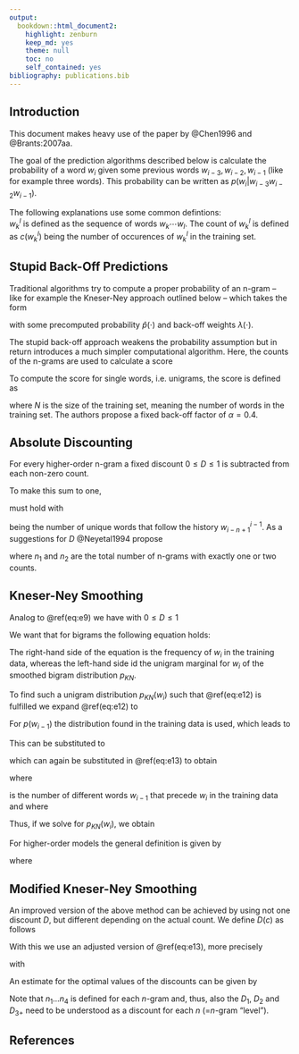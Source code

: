 ```yaml
---
output:
  bookdown::html_document2:
    highlight: zenburn
    keep_md: yes
    theme: null
    toc: no
    self_contained: yes
bibliography: publications.bib
---
```


## Introduction {-}
This document makes heavy use of the paper by @Chen1996 and @Brants:2007aa.

The goal of the prediction algorithms described below is calculate the probability of a word $w_i$ given some previous words $w_{i-3}, w_{i-2}, w_{i-1}$ (like for example three words).
This probability can be written as $p(w_i|w_{i-3} w_{i-2} w_{i-1})$.

The following explanations use some common defintions:  
$w_{k}^{l}$ is defined as the sequence of words $w_k \cdots w_l$.
The count of $w_{k}^{l}$ is defined as $c(w_{k}^{l})$ being the number of occurences of $w_{k}^{l}$ in the training set.



## Stupid Back-Off Predictions {-}
Traditional algorithms try to compute a proper probability of an n-gram -- like for example the Kneser-Ney approach outlined below -- which takes the form

\begin{equation}
p(w_i|w_{i-n+1}^{i-1}) = 
\begin{cases}
\hat{p}(w_{i-n+1}^{i}) &\text{ if }w_{i-n+1}^{i}\text{ is found,} \\
\lambda(w_{i-n+1}^{i-1})p(w_{i-n+2}^{i}) & \text{ otherwise}
\end{cases}
\end{equation}

with some precomputed probability $\hat{p}(\cdot)$ and back-off weights $\lambda(\cdot)$.

The stupid back-off approach weakens the probability assumption but in return introduces a much simpler computational algorithm.
Here, the counts of the n-grams are used to calculate a score

\begin{equation}
s(w_i|w_{i-n+1}^{i-1}) = 
\begin{cases}
\frac{c(w_{i-n+1}^{i})}{c(w_{i-n+1}^{i-1})} &\text{ if }c(w_{i-n+1}^{i})>0 \\
\alpha s(w_i|w_{i-n+2}^{i-1}) & \text{ otherwise}
\end{cases}
\end{equation}

To compute the score for single words, i.e. unigrams, the score is defined as

\begin{equation}
s(w_i) = \frac{c(w_i)}{N}
\end{equation}

where $N$ is the size of the training set, meaning the number of words in the training set.
The authors propose a fixed back-off factor of $\alpha=0.4$.


## Absolute Discounting {-}
For every higher-order n-gram a fixed discount $0\leq D\leq 1$ is subtracted from each non-zero count.

\begin{equation}
p_{abs}(w_i|w_{i-n+1}^{i-1}) = \frac{\max\{c(w_{i-n+1}^{i})-D,0\}}{\sum_{w_i}c(w_{i-n+1}^{i})} + (1-\lambda_{w_{i-n+1}^{i-1}})p_{abs}(w_i|w_{i-n+2}^{i-1}) (\#eq:e9)
\end{equation}

To make this sum to one,

\begin{equation}
1-\lambda_{w_{i-n+1}^{i-1}} = \frac{D}{\sum_{w_i}c(w_{i-n+1}^{i})} N_{1+}(w_{i-n+1}^{i-1}\bullet) (\#eq:e10)
\end{equation}

must hold with

\begin{equation}
N_{1+}(w_{i-n+1}^{i-1}\bullet) = \lvert\{w_i: c(w_{i-n+1}^{i-1}w_i)> 0 \}\rvert (\#eq:e6)
\end{equation}

being the number of unique words that follow the history $w_{i-n+1}^{i-1}$.
As a suggestions for $D$ @Neyetal1994 propose

\begin{equation}
D=\frac{n_1}{n_1+2n_2}
\end{equation}

where $n_1$ and $n_2$ are the total number of n-grams with exactly one or two counts.





## Kneser-Ney Smoothing {-}
Analog to \@ref(eq:e9) we have with $0\leq D\leq 1$

\begin{align}
p_{KN}(w_i|w_{i-n+1}^{i-1}) =& \frac{\max\{c(w_{i-n+1}^{i})-D,0\}}{\sum_{w_i}c(w_{i-n+1}^{i})} + \notag\\ &\frac{D}{\sum_{w_i}c(w_{i-n+1}^{i})}N_{1+}(w_{i-n+1}^{i-1}\bullet)p_{KN}(w_i|w_{i-n+2}^{i-1}) (\#eq:e13)
\end{align}

We want that for bigrams the following equation holds:

\begin{equation}
\sum_{w_{i-1}}p_{KN}(w_{i-1}w_i) = \frac{c(w_i)}{\sum_{w_i}c(w_i)} (\#eq:e12)
\end{equation}

The right-hand side of the equation is the frequency of $w_i$ in the training data, whereas the left-hand side id the unigram marginal for $w_i$ of the smoothed bigram distribution $p_{KN}$.

To find such a unigram distribution $p_{KN}(w_i)$ such that \@ref(eq:e12) is fulfilled we expand \@ref(eq:e12) to

\begin{equation}
\frac{c(w_i)}{\sum_{w_i}c(w_i)} = \sum_{w_{i-1}}p_{KN}(w_i|w_{i-1})p(w_{i-1}).
\end{equation}

For $p(w_{i-1})$ the distribution found in the training data is used, which leads to

\begin{equation}
p(w_{i-1}) = \frac{c(w_{i-1})}{\sum_{w_{i-1}}c(w_{i-1})}.
\end{equation}

This can be substituted to

\begin{equation}
c(w_i) = \sum_{w_{i-1}}c(w_{i-1})p_{KN}(w_i|w_{i-1})
\end{equation}

which can again be substituted in \@ref(eq:e13) to obtain

\begin{align}
c(w_i) =& \sum_{w_{i-1}}c(w_{i-1})\left[ \frac{\max\{c(w_{i-1}w_i)-D,0\}}{\sum_{w_i}c(w_{i-1}w_i)} + \frac{D}{\sum_{w_i}c(w_{i-1}w_i)} N_{1+}(w_{i-1}\bullet)p_{KN}(w_i) \right] \\
=& \sum{w_{i-1}:c(w_{i-1}w_i)>0}c(w_{i-1})\frac{c(w_{i-1}w_i)-D}{c(w_{i-1})} \nonumber \\
& + \sum_{w_{i-1}}c(w_{i-1})\frac{D}{c(w_{i-1})}N_{1+}(w_{i-1}\bullet)p_{KN}(w_i) \\
=& c(w_i) - N_{1+}(\bullet w_i) D + D p_{KN}(w_i)\sum_{w_{i-1}} N_{1+}(w_{i-1}\bullet) \\
=& c(w_i) - N_{1+}(\bullet w_i) D + D p_{KN}(w_i) N_{1+}(\bullet\bullet)
\end{align}

where

\begin{equation}
N_{1+}(\bullet w_i) = \lvert \{w_{i-1}: c(w_{i-1} w_i) >0\} \rvert
\end{equation}

is the number of different words $w_{i-1}$ that precede $w_i$ in the training data and where

\begin{equation}
N_{+1}(\bullet\bullet) = \sum_{w_{i-1}}N_{1+}(w_{i-1}\bullet) = \lvert \{(w_{i-1}, w_i): c(w_{i-1} w_i) >0\} \rvert = \sum_{w_i}N_{1+}(\bullet w_i)
\end{equation}

Thus, if we solve for $p_{KN}(w_i)$, we obtain

\begin{equation}
p_{KN}(w_i) = \frac{N_{1+}(\bullet w_i)}{N_{1+}(\bullet\bullet)}.
\end{equation}

For higher-order models the general definition is given by

\begin{equation}
p_{KN}(w_i|w_{i-n+2}^{i-1}) = \frac{N_{1+}(\bullet w_{i-n+2}^i)}{N{1+}(\bullet w_{i-n+2}^{i-1} \bullet)}
\end{equation}

where

\begin{align}
N_{1+}(\bullet w_{i-n+2}^{i}) &= \lvert \{w_{i-n+1}: c(w_{i-n+1}^i)>0\} \rvert \\
N_{1+}(\bullet w_{i-n+2}^{i-1} \bullet) &= \lvert \{(w_{i-n+1}, w_i): c(w_{i-n+1}^i)>0\} \rvert = \sum_{w_i}N_{1+}(\bullet w_{i-n+2}^i).
\end{align}





## Modified Kneser-Ney Smoothing {-}

An improved version of the above method can be achieved by using not one discount $D$, but different depending on the actual count.
We define $D(c)$ as follows

\begin{align}
D(c) &=\begin{cases}
0 & \text{if } c=0 \\
D_1 & \text{if } c=1 \\
D_2 & \text{if } c=2 \\
D_{3+} & \text{if } c\geq 3
\end{cases}
\end{align}

With this we use an adjusted version of \@ref(eq:e13), more precisely

\begin{equation}
p_{KN}(w_i|w_{i-n+1}^{i-1}) = \frac{\max\{c(w_{i-n+1}^{i}) - D(c(w_{i-n+1}^i)),0\}}{\sum_{w_i}c(w_{i-n+1}^{i})} + \gamma(w_{i-n+1}^{i-1}) p_{KN}(w_i|w_{i-n+2}^{i-1})
\end{equation}

with

\begin{equation}
\gamma(w_{i-n+1}^{i-1}) = \frac{D_1 N_{1}(w_{i-n+1}^{i-1} \bullet) + D_2 N_{2}(w_{i-n+1}^{i-1} \bullet) + D_{3+} N_{3+}(w_{i-n+1}^{i-1} \bullet)}{\sum{w_i}c(w_{i-n+1}^{i})}
\end{equation}

An estimate for the optimal values of the discounts can be given by

\begin{align}
D_1 &= 1 - 2Y\frac{n_2}{n_1} \\
D_2 &= 2 - 3Y\frac{n_3}{n_2} \\
D_{3+} &= 3 - 4Y\frac{n_4}{n_3} \\
\text{with } Y &= \frac{n_1}{n_1 + 2n_2}
\end{align}

Note that $n_1\ldots n_4$ is defined for each $n$-gram and, thus, also the $D_1$, $D_2$ and $D_{3+}$ need to be understood as a discount for each $n$ (=$n$-gram "level").


## References
